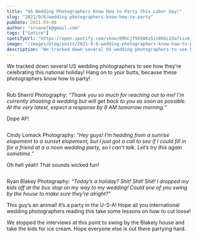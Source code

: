 ```yaml
---
title: "US Wedding Photographers Know How to Party this Labor Day!"
slug: "2021/9/6/wedding-photographers-know-how-to-party"
pubDate: 2021-09-06
author: "srvanelk@gmail.com"
tags: ["Satire"]
spotifyUrl: "https://open.spotify.com/show/09hCjT9XXAKzGin8bkLG3a?si=kjRZvQ1JTb6Ov3HVzSSlWA"
image: "/images/blog/posts/2021-9-6-wedding-photographers-know-how-to-party/F1BE2924-E285-4A52-A9F0-D9DD4ADDCF4D.webp"
description: "We tracked down several US wedding photographers to see how they’re celebrating this national holiday! Hang on to your butts, because these photographers know how to party!"
---
```


We tracked down several US wedding photographers to see how they’re celebrating this national holiday! Hang on to your butts, because these photographers know how to party!

<figure>
  <img src="/images/blog/posts/2021-9-6-wedding-photographers-know-how-to-party/F1BE2924-E285-4A52-A9F0-D9DD4ADDCF4D.webp" alt="" />
</figure>

Rob Sherril Photography: *“Thank you so much for reaching out to me! I’m currently shooting a wedding but will get back to you as soon as possible. At the very latest, expect a response by 8 AM tomorrow morning.”*

Dope AF!

<figure>
  <img src="/images/blog/posts/2021-9-6-wedding-photographers-know-how-to-party/8D0BB4F5-0616-4641-906A-28BB06A1424E.webp" alt="" />
</figure>

Cindy Lomack Photography: *“Hey guys! I’m heading from a sunrise elopement to a sunset elopement, but I just got a call to see if I could fill in for a friend at a a noon wedding party, so I can’t talk. Let’s try this again sometime.”*

Oh hell yeah! That sounds wicked fun!

<figure>
  <img src="/images/blog/posts/2021-9-6-wedding-photographers-know-how-to-party/6071D278-4057-462C-8B85-4BBBC2C3F1E2.webp" alt="" />
</figure>

Ryan Blakey Photography: *“Today’s a holiday? Shit! Shit! Shit! I dropped my kids off at the bus stop on my way to my wedding! Could one of you swing by the house to make sure they’re alright?”*

This guy’s an animal! It’s a party in the U-S-A! Hope all you international wedding photographers reading this take some lessons on how to cut loose!

We stopped the interviews at this point to swing by the Blakely house and take the kids for ice cream. Hope everyone else is out there partying hard.

<figure>
  <img src="/images/blog/posts/2021-9-6-wedding-photographers-know-how-to-party/9995F12C-3B8B-4F08-A338-1D4C24B42874.webp" alt="" />
</figure>